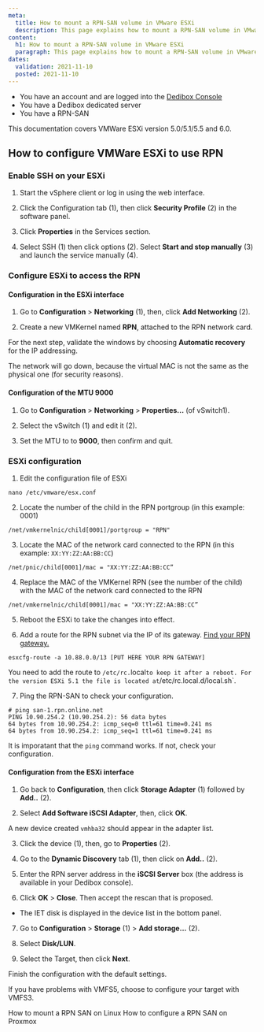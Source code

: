 ```yaml
---
meta:
  title: How to mount a RPN-SAN volume in VMware ESXi
  description: This page explains how to mount a RPN-SAN volume in VMware ESXi
content:
  h1: How to mount a RPN-SAN volume in VMware ESXi
  paragraph: This page explains how to mount a RPN-SAN volume in VMware ESXi
dates:
  validation: 2021-11-10
  posted: 2021-11-10
---
```


<Message type="requirement">

* You have an account and are logged into the [Dedibox Console](https://console.online.net)
* You have a Dedibox dedicated server
* You have a RPN-SAN 

</Message>

<Message type="important">

This documentation covers VMWare ESXi version 5.0/5.1/5.5 and 6.0.

</Message>

## How to configure VMWare ESXi to use RPN

### Enable SSH on your ESXi

1. Start the vSphere client or log in using the web interface. 

2. Click the Configuration tab (1), then click **Security Profile** (2) in the software panel.

  <Lightbox src="scaleway_esxi-san-en-01.png" /> 

3. Click **Properties** in the Services section.

  <Lightbox src="scaleway_esxi-san-en-02.png" /> 

4. Select SSH (1) then click options (2). Select **Start and stop manually** (3) and launch the service manually (4).

  <Lightbox src="scaleway_esxi-san-en-03.png" /> 

### Configure ESXi to access the RPN

#### Configuration in the ESXi interface

1. Go to **Configuration** > **Networking** (1), then, click **Add Networking** (2).

  <Lightbox src="scaleway_esxi-san-en-04.png" /> 

2. Create a new VMKernel named **RPN**, attached to the RPN network card.

  <Lightbox src="scaleway_esxi-san-en-05.png" /> 

  <Lightbox src="scaleway_esxi-san-en-06.png" /> 

For the next step, validate the windows by choosing **Automatic recovery** for the IP addressing.

<Message type="important">

The network will go down, because the virtual MAC is not the same as the physical one (for security reasons).

</Message>

#### Configuration of the MTU 9000

1. Go to **Configuration** > **Networking** > **Properties...** (of vSwitch1).

  <Lightbox src="scaleway_esxi-san-en-07.png" /> 

2. Select the vSwitch (1) and edit it (2).

  <Lightbox src="scaleway_esxi-san-en-08.png" /> 

3. Set the MTU to to **9000**, then confirm and quit.

  <Lightbox src="scaleway_esxi-san-en-09.png" /> 

### ESXi configuration

1. Edit the configuration file of ESXi
  ```
  nano /etc/vmware/esx.conf
  ```

2. Locate the number of the child in the RPN portgroup (in this example: 0001)
  ```
  /net/vmkernelnic/child[0001]/portgroup = "RPN"
  ```
3. Locate the MAC of the network card connected to the RPN (in this example: `XX:YY:ZZ:AA:BB:CC`)
  ```
  /net/pnic/child[0001]/mac = "XX:YY:ZZ:AA:BB:CC”
  ```

4. Replace the MAC of the VMKernel RPN (see the number of the child) with the MAC of the network card connected to the RPN
  ```
  /net/vmkernelnic/child[0001]/mac = "XX:YY:ZZ:AA:BB:CC”
  ```

5. Reboot the ESXi to take the changes into effect.

6. Add a route for the RPN subnet via the IP of its gateway. [Find your RPN gateway.](/dedibox-network/rpn/how-to/find-rpn-gateway)
  ```
  esxcfg-route -a 10.88.0.0/13 [PUT HERE YOUR RPN GATEWAY]
  ```

  <Message type="important">

  You need to add the route to `/etc/rc.`local` to keep it after a reboot.
  For the version ESXi 5.1 the file is located at `/etc/rc.local.d/local.sh`.

  </Message>

7. Ping the RPN-SAN to check your configuration.
  ```
  # ping san-1.rpn.online.net
  PING 10.90.254.2 (10.90.254.2): 56 data bytes
  64 bytes from 10.90.254.2: icmp_seq=0 ttl=61 time=0.241 ms
  64 bytes from 10.90.254.2: icmp_seq=1 ttl=61 time=0.241 ms
  ```
  <Message type="important">

  It is imporatant that the `ping` command works. If not, check your configuration. 

  </Message>

#### Configuration from the ESXi interface

1. Go back to **Configuration**, then click **Storage Adapter** (1) followed by **Add..** (2).

  <Lightbox src="scaleway_esxi-san-en-10.png" /> 

2. Select **Add Software iSCSI Adapter**, then, click **OK**.

  <Lightbox src="scaleway_esxi-san-en-11.png" /> 

  A new device created `vmhba32` should appear in the adapter list.

3. Click the device (1), then, go to **Properties** (2).

  <Lightbox src="scaleway_esxi-san-en-12.png" /> 

4. Go to the **Dynamic Discovery** tab (1), then click on **Add..** (2).

  <Lightbox src="scaleway_esxi-san-en-13.png" /> 

5. Enter the RPN server address in the **iSCSI Server** box (the address is available in your Dedibox console).

  <Lightbox src="scaleway_esxi-san-en-14.png" /> 

6. Click **OK** > **Close**. Then accept the rescan that is proposed.

  <Lightbox src="scaleway_esxi-san-en-15.png" /> 

  * The IET disk is displayed in the device list in the bottom panel.

7. Go to **Configuration** > **Storage** (1) > **Add storage...** (2).

  <Lightbox src="scaleway_esxi-san-en-16.png" /> 
 
8. Select **Disk/LUN**.

  <Lightbox src="scaleway_esxi-san-en-17.png" /> 
  
9. Select the Target, then click **Next**.

  <Lightbox src="scaleway_esxi-san-en-18.png" /> 

Finish the configuration with the default settings.

<Message type="tip">

If you have problems with VMFS5, choose to configure your target with VMFS3.

</Message>

<Navigation title="See Also">
  <PreviousButton to="/dedibox-network/rpn/how-to/mount-rpn-san-linux/">How to mount a RPN SAN on Linux</PreviousButton>
  <NextButton to="/dedibox-network/rpn/how-to/use-rpn-san-proxmox/">How to configure a RPN SAN on Proxmox</NextButton>
</Navigation>